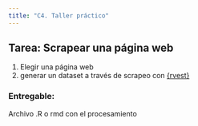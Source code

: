 ```yaml
---
title: "C4. Taller práctico"
---
```


## Tarea: Scrapear una página web

1)  Elegir una página web
2)  generar un dataset a través de scrapeo con [{rvest}](https://rvest.tidyverse.org/)

### Entregable:

Archivo .R o rmd con el procesamiento
